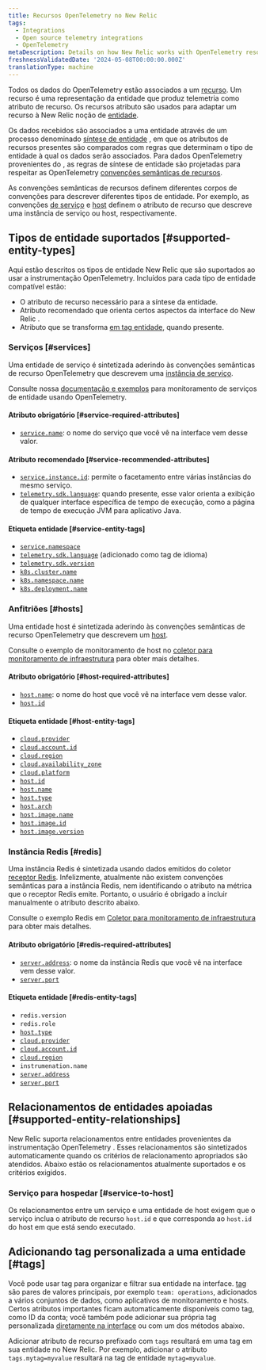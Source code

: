 ```yaml
---
title: Recursos OpenTelemetry no New Relic
tags:
  - Integrations
  - Open source telemetry integrations
  - OpenTelemetry
metaDescription: Details on how New Relic works with OpenTelemetry resources
freshnessValidatedDate: '2024-05-08T00:00:00.000Z'
translationType: machine
---
```


Todos os dados do OpenTelemetry estão associados a um [recurso](https://opentelemetry.io/docs/concepts/resources). Um recurso é uma representação da entidade que produz telemetria como atributo de recurso. Os recursos atributo são usados para adaptar um recurso à New Relic noção de [entidade](/docs/new-relic-solutions/new-relic-one/core-concepts/what-entity-new-relic).

Os dados recebidos são associados a uma entidade através de um processo denominado [síntese de entidade](/docs/entities/synthesis/) , em que os atributos de recursos presentes são comparados com regras que determinam o tipo de entidade à qual os dados serão associados. Para dados OpenTelemetry provenientes do , as regras de síntese de entidade são projetadas para respeitar as OpenTelemetry [convenções semânticas de recursos](https://opentelemetry.io/docs/specs/semconv/resource).

As convenções semânticas de recursos definem diferentes corpos de convenções para descrever diferentes tipos de entidade. Por exemplo, as convenções [de serviço](https://opentelemetry.io/docs/specs/semconv/resource/#service) e [host](https://opentelemetry.io/docs/specs/semconv/resource/host/) definem o atributo de recurso que descreve uma instância de serviço ou host, respectivamente.

## Tipos de entidade suportados [#supported-entity-types]

Aqui estão descritos os tipos de entidade New Relic que são suportados ao usar a instrumentação OpenTelemetry. Incluídos para cada tipo de entidade compatível estão:

* O atributo de recurso necessário para a síntese da entidade.
* Atributo recomendado que orienta certos aspectos da interface do New Relic .
* Atributo que se transforma [em tag entidade](/docs/new-relic-solutions/new-relic-one/core-concepts/use-tags-help-organize-find-your-data/), quando presente.

### Serviços [#services]

Uma entidade de serviço é sintetizada aderindo às convenções semânticas de recurso OpenTelemetry que descrevem uma [instância de serviço](https://opentelemetry.io/docs/specs/semconv/resource/#service).

Consulte nossa [documentação e exemplos](/docs/opentelemetry/get-started/opentelemetry-set-up-your-app) para monitoramento de serviços de entidade usando OpenTelemetry.

#### Atributo obrigatório [#service-required-attributes]

* [`service.name`](https://opentelemetry.io/docs/specs/semconv/attributes-registry/service): o nome do serviço que você vê na interface vem desse valor.

#### Atributo recomendado [#service-recommended-attributes]

* [`service.instance.id`](https://opentelemetry.io/docs/specs/semconv/attributes-registry/service): permite o facetamento entre várias instâncias do mesmo serviço.
* [`telemetry.sdk.language`](https://opentelemetry.io/docs/specs/semconv/attributes-registry/telemetry): quando presente, esse valor orienta a exibição de qualquer interface específica de tempo de execução, como a página de tempo de execução JVM para aplicativo Java.

#### Etiqueta entidade [#service-entity-tags]

* [`service.namespace`](https://opentelemetry.io/docs/specs/semconv/attributes-registry/service)
* [`telemetry.sdk.language`](https://opentelemetry.io/docs/specs/semconv/attributes-registry/telemetry) (adicionado como tag de idioma)
* [`telemetry.sdk.version`](https://opentelemetry.io/docs/specs/semconv/attributes-registry/telemetry)
* [`k8s.cluster.name`](https://opentelemetry.io/docs/specs/semconv/attributes-registry/k8s)
* [`k8s.namespace.name`](https://opentelemetry.io/docs/specs/semconv/attributes-registry/k8s)
* [`k8s.deployment.name`](https://opentelemetry.io/docs/specs/semconv/attributes-registry/k8s)

### Anfitriões [#hosts]

Uma entidade host é sintetizada aderindo às convenções semânticas de recurso OpenTelemetry que descrevem um [host](https://opentelemetry.io/docs/specs/semconv/resource/host).

Consulte o exemplo de monitoramento de host no [coletor para monitoramento de infraestrutura](/docs/opentelemetry/get-started/collector-infra-monitoring/opentelemetry-collector-infra-intro/) para obter mais detalhes.

#### Atributo obrigatório [#host-required-attributes]

* [`host.name`](https://opentelemetry.io/docs/specs/semconv/attributes-registry/host): o nome do host que você vê na interface vem desse valor.
* [`host.id`](https://opentelemetry.io/docs/specs/semconv/attributes-registry/host)

#### Etiqueta entidade [#host-entity-tags]

* [`cloud.provider`](https://opentelemetry.io/docs/specs/semconv/attributes-registry/cloud)
* [`cloud.account.id`](https://opentelemetry.io/docs/specs/semconv/attributes-registry/cloud)
* [`cloud.region`](https://opentelemetry.io/docs/specs/semconv/attributes-registry/cloud)
* [`cloud.availability_zone`](https://opentelemetry.io/docs/specs/semconv/attributes-registry/cloud)
* [`cloud.platform`](https://opentelemetry.io/docs/specs/semconv/attributes-registry/cloud)
* [`host.id`](https://opentelemetry.io/docs/specs/semconv/attributes-registry/host)
* [`host.name`](https://opentelemetry.io/docs/specs/semconv/attributes-registry/host)
* [`host.type`](https://opentelemetry.io/docs/specs/semconv/attributes-registry/host)
* [`host.arch`](https://opentelemetry.io/docs/specs/semconv/attributes-registry/host)
* [`host.image.name`](https://opentelemetry.io/docs/specs/semconv/attributes-registry/host)
* [`host.image.id`](https://opentelemetry.io/docs/specs/semconv/attributes-registry/host)
* [`host.image.version`](https://opentelemetry.io/docs/specs/semconv/attributes-registry/host)

### Instância Redis [#redis]

Uma instância Redis é sintetizada usando dados emitidos do coletor [receptor Redis](https://github.com/open-telemetry/opentelemetry-collector-contrib/tree/main/receiver/redisreceiver). Infelizmente, atualmente não existem convenções semânticas para a instância Redis, nem identificando o atributo na métrica que o receptor Redis emite. Portanto, o usuário é obrigado a incluir manualmente o atributo descrito abaixo.

Consulte o exemplo Redis em [Coletor para monitoramento de infraestrutura](/docs/opentelemetry/get-started/collector-infra-monitoring/opentelemetry-collector-infra-intro/) para obter mais detalhes.

#### Atributo obrigatório [#redis-required-attributes]

* [`server.address`](https://opentelemetry.io/docs/specs/semconv/attributes-registry/server/): o nome da instância Redis que você vê na interface vem desse valor.
* [`server.port`](https://opentelemetry.io/docs/specs/semconv/attributes-registry/server/)

#### Etiqueta entidade [#redis-entity-tags]

* `redis.version`
* `redis.role`
* [`host.type`](https://opentelemetry.io/docs/specs/semconv/attributes-registry/host)
* [`cloud.provider`](https://opentelemetry.io/docs/specs/semconv/attributes-registry/cloud)
* [`cloud.account.id`](https://opentelemetry.io/docs/specs/semconv/attributes-registry/cloud)
* [`cloud.region`](https://opentelemetry.io/docs/specs/semconv/attributes-registry/cloud)
* `instrumenation.name`
* [`server.address`](https://opentelemetry.io/docs/specs/semconv/attributes-registry/server/)
* [`server.port`](https://opentelemetry.io/docs/specs/semconv/attributes-registry/server/)

## Relacionamentos de entidades apoiadas [#supported-entity-relationships]

New Relic suporta relacionamentos entre entidades provenientes da instrumentação OpenTelemetry . Esses relacionamentos são sintetizados automaticamente quando os critérios de relacionamento apropriados são atendidos. Abaixo estão os relacionamentos atualmente suportados e os critérios exigidos.

### Serviço para hospedar [#service-to-host]

Os relacionamentos entre um serviço e uma entidade de host exigem que o serviço inclua o atributo de recurso `host.id` e que corresponda ao `host.id` do host em que está sendo executado.

## Adicionando tag personalizada a uma entidade [#tags]

Você pode usar tag para organizar e filtrar sua entidade na interface. [tag](/docs/new-relic-solutions/new-relic-one/core-concepts/use-tags-help-organize-find-your-data/) são pares de valores principais, por exemplo `team: operations`, adicionados a vários conjuntos de dados, como aplicativos de monitoramento e hosts. Certos atributos importantes ficam automaticamente disponíveis como tag, como ID da conta; você também pode adicionar sua própria tag personalizada [diretamente na interface](/docs/new-relic-solutions/new-relic-one/core-concepts/use-tags-help-organize-find-your-data/#add-tags) ou com um dos métodos abaixo.

Adicionar atributo de recurso prefixado com `tags` resultará em uma tag em sua entidade no New Relic. Por exemplo, adicionar o atributo `tags.mytag=myvalue` resultará na tag de entidade `mytag=myvalue`.